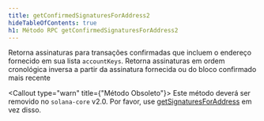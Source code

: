 ```yaml
---
title: getConfirmedSignaturesForAddress2
hideTableOfContents: true
h1: Método RPC getConfirmedSignaturesForAddress2
---
```


Retorna assinaturas para transações confirmadas que incluem o endereço fornecido
em sua lista `accountKeys`. Retorna assinaturas em ordem cronológica inversa a
partir da assinatura fornecida ou do bloco confirmado mais recente

<Callout type="warn" title={"Método Obsoleto"}>
  Este método deverá ser removido no `solana-core` v2.0. Por favor, use
  [getSignaturesForAddress](/docs/rpc/http/getsignaturesforaddress) em vez
  disso.
</Callout>
